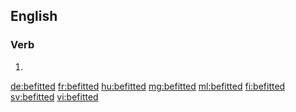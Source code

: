 ==English==

===Verb===
{{head|en|verb form}}

# {{en-past of|befit}}

[[de:befitted]]
[[fr:befitted]]
[[hu:befitted]]
[[mg:befitted]]
[[ml:befitted]]
[[fi:befitted]]
[[sv:befitted]]
[[vi:befitted]]